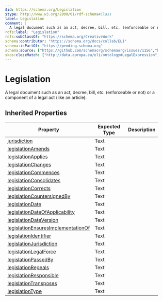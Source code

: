 ```yaml
---
$id: https://schema.org/Legislation
$type: http://www.w3.org/2000/01/rdf-schema#Class
label: Legislation
comment: |
  A legal document such as an act, decree, bill, etc. (enforceable or not) or a component of a legal act (like an article).
rdfs:label: "Legislation"
rdfs:subClassOf: "https://schema.org/CreativeWork"
schema:contributor: "https://schema.org/docs/collab/ELI"
schema:isPartOf: "https://pending.schema.org"
schema:source: ["https://github.com/schemaorg/schemaorg/issues/1156","https://op.europa.eu/en/web/eu-vocabularies/model/-/resource/dataset/eli"]
skos:closeMatch: ["http://data.europa.eu/eli/ontology#LegalExpression","http://data.europa.eu/eli/ontology#LegalRecontributor"]
---
```


# Legislation

A legal document such as an act, decree, bill, etc. (enforceable or not) or a component of a legal act (like an article).

## Inherited Properties

| Property | Expected Type | Description |
| --- | --- | --- |
| [jurisdiction](https://schema.org/jurisdiction) | Text |  |
| [legislationAmends](https://schema.org/legislationAmends) | Text |  |
| [legislationApplies](https://schema.org/legislationApplies) | Text |  |
| [legislationChanges](https://schema.org/legislationChanges) | Text |  |
| [legislationCommences](https://schema.org/legislationCommences) | Text |  |
| [legislationConsolidates](https://schema.org/legislationConsolidates) | Text |  |
| [legislationCorrects](https://schema.org/legislationCorrects) | Text |  |
| [legislationCountersignedBy](https://schema.org/legislationCountersignedBy) | Text |  |
| [legislationDate](https://schema.org/legislationDate) | Text |  |
| [legislationDateOfApplicability](https://schema.org/legislationDateOfApplicability) | Text |  |
| [legislationDateVersion](https://schema.org/legislationDateVersion) | Text |  |
| [legislationEnsuresImplementationOf](https://schema.org/legislationEnsuresImplementationOf) | Text |  |
| [legislationIdentifier](https://schema.org/legislationIdentifier) | Text |  |
| [legislationJurisdiction](https://schema.org/legislationJurisdiction) | Text |  |
| [legislationLegalForce](https://schema.org/legislationLegalForce) | Text |  |
| [legislationPassedBy](https://schema.org/legislationPassedBy) | Text |  |
| [legislationRepeals](https://schema.org/legislationRepeals) | Text |  |
| [legislationResponsible](https://schema.org/legislationResponsible) | Text |  |
| [legislationTransposes](https://schema.org/legislationTransposes) | Text |  |
| [legislationType](https://schema.org/legislationType) | Text |  |
